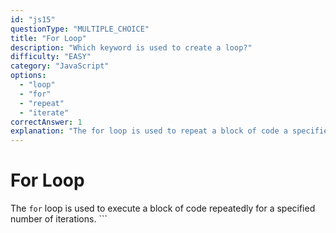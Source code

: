 ```yaml
---
id: "js15"
questionType: "MULTIPLE_CHOICE"
title: "For Loop"
description: "Which keyword is used to create a loop?"
difficulty: "EASY"
category: "JavaScript"
options:
  - "loop"
  - "for"
  - "repeat"
  - "iterate"
correctAnswer: 1
explanation: "The for loop is used to repeat a block of code a specified number of times."
---
```


# For Loop

The `for` loop is used to execute a block of code repeatedly for a specified number of iterations.
\`\`\`
